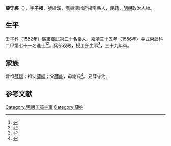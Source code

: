 {{明清人物信息框
| 姓名 = 薛守經
| 原名 =
| 圖片名稱= 
| 圖片大小 =
| 圖片說明 = 
| 最高職務 =
| 國家 = 大明 
| 爵位 =
| 籍貫 = 廣東潮州府揭陽縣
| 族裔 = 
| 字號 = 
| 諡號 =
| 出生日期 = 癸巳年九月初四日
| 出生地點 = <!---廣東潮州府揭陽縣--->
| 逝世日期 = 嘉靖三十九年庚申
| 逝世地點 =
| 墓葬 =
| 配偶 = 娶翁氏
| 親屬 = （子）薛绍芳
| 出身 =
* 嘉靖三十一年壬子科舉人
* 嘉靖三十五年丙辰科進士出身
| 經歷 =
| 著作 =  
}}
'''薛守經'''（{{bd|1533年||1560年|catIdx=}}），字'''子權'''，號繡溪，廣東潮州府揭陽縣人，民籍，[[明朝|明朝]]政治人物。

== 生平 ==
壬子科（1552年）廣東鄉試第二十名舉人。嘉靖三十五年（1556年）中式丙辰科<!---會試第一百五十一名--->二甲第七十一名進士<ref>{{Cite book|title=《皇明贡举考》卷五|author=[[张朝瑞|张朝瑞]]|publisher=《续修四库全书》史部第828册|year=|isbn=|location=|pages=}}</ref><ref>{{Cite book|title=贡举志五种 上|author=鲁小俊，江俊伟著|publisher=武汉大学出版社|year=2009|isbn=978-7-307-07043-1|location=武汉|pages=}}</ref>。兵部观政，授工部主事<ref>{{cite news|title=明朝潮州府文进士名录|url=http://zt.czonline.net/2010wenhua/txcr/chaorendongtai/kejiao/2010-12-02/31625.html|accessdate=2013-08-07|newspaper=潮州热线|archive-url=https://web.archive.org/web/20131004220414/http://zt.czonline.net/2010wenhua/txcr/chaorendongtai/kejiao/2010-12-02/31625.html|archive-date=2013-10-04|dead-url=yes}}</ref>，三十九年卒。

== 家族 ==
曾祖[[薛瑞|薛瑞]]；祖父[[薛綱|薛綱]]；父[[薛能|薛能]]，母謝氏<ref>{{Cite book|title=天一阁藏明代科举录选刊 登科录 点校本|author=龚延明主编|publisher=宁波出版社|year=2016|isbn=978-7-5526-2320-8|location=宁波|pages=|quote=《天一閣藏明代科舉錄選刊.登科錄》之《嘉靖三十五年丙辰科登科錄》}}</ref>。兄薛守约。

==参考文献==
{{reflist}}

{{嘉靖三十五年丙辰科殿試金榜}}

{{DEFAULTSORT:}}
[[Category:明朝工部主事|Category:明朝工部主事]]
[[Category:薛姓|Category:薛姓]]


{{明朝人物小作品}}